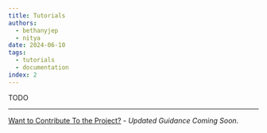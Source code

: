```yaml
---
title: Tutorials
authors:
  - bethanyjep
  - nitya
date: 2024-06-10
tags:
  - tutorials
  - documentation
index: 2
---
```


TODO

---
[Want to Contribute To the Project?](/docs/contributing/) - _Updated Guidance Coming Soon_.

